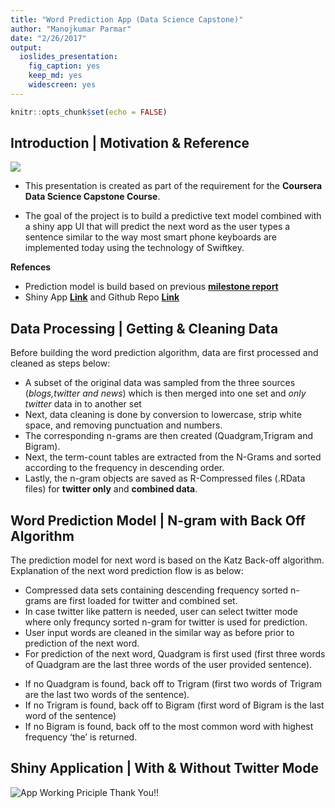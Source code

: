 ```yaml
---
title: "Word Prediction App (Data Science Capstone)"
author: "Manojkumar Parmar"
date: "2/26/2017"
output:
  ioslides_presentation: 
    fig_caption: yes
    keep_md: yes
    widescreen: yes
---
```




```r
knitr::opts_chunk$set(echo = FALSE)
```

## Introduction | Motivation & Reference 
![ ](./www/headers.png)


<div class="blue"> 

- This presentation is created as part of the requirement for the **Coursera Data Science Capstone Course**.
</div>

- The goal of the project is to build a predictive text model combined with a shiny app UI that will predict the next word as the user types a sentence similar to the way most smart phone keyboards are implemented today using the technology of Swiftkey.

<div class="green"> 
**Refences**

+ Prediction model is build based on previous **[milestone report](https://rpubs.com/parmarmanojkumar/cdscmr)**
+ Shiny App **[Link](https://parmarmanojkumar.shinyapps.io/WordPrediction/)** and Github Repo **[Link](https://github.com/parmarmanojkumar/DataScience_CapStone)**
<div>

## Data Processing | Getting & Cleaning Data
<div class="blue"> 
Before building the word prediction algorithm, data are first processed and cleaned as steps below:
</div>
<div class="green">
- A subset of the original data was sampled from the three sources (*blogs,twitter and news*) which is then merged into one set and *only twitter* data in to another set
- Next, data cleaning is done by conversion to lowercase, strip white space, and removing punctuation and numbers.
- The corresponding n-grams are then created (Quadgram,Trigram and Bigram).
- Next, the term-count tables are extracted from the N-Grams and sorted according to the frequency in descending order.
- Lastly, the n-gram objects are saved as R-Compressed files (.RData files) for **twitter only** and **combined data**.
</div>

## Word Prediction Model | N-gram with Back Off Algorithm {.smaller .columns-2 }

The prediction model for next word is based on the Katz Back-off algorithm. Explanation of the next word prediction flow is as below:

<div class="blue">
- Compressed data sets containing descending frequency sorted n-grams are first loaded for twitter and combined set.
- In case twitter like pattern is needed, user can select twitter mode where only frequncy sorted n-gram for twitter is used for prediction.
- User input words are cleaned in the similar way as before prior to prediction of the next word.
- For prediction of the next word, Quadgram is first used (first three words of Quadgram are the last three words of the user provided sentence).
</div>
<div class="blue">
- If no Quadgram is found, back off to Trigram (first two words of Trigram are the last two words of the sentence).
- If no Trigram is found, back off to Bigram (first word of Bigram is the last word of the sentence)
- If no Bigram is found, back off to the most common word with highest frequency 'the' is returned.
</div>

## Shiny Application | With & Without Twitter Mode {.smaller}

![ App Working Priciple](./www/App_presentation_final.png)
Thank You!!
